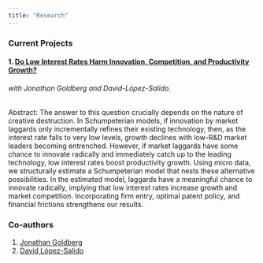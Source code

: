 ```yaml
---
title: "Research"
---
```


### Current Projects

#### 1. [Do Low Interest Rates Harm Innovation, Competition, and Productivity Growth?](https://cepr.org/active/publications/discussion_papers/dp.php?dpno=16184)
###### with Jonathan Goldberg and David-López-Salido.

Abstract: The answer to this question crucially depends on the nature of creative destruction.  In Schumpeterian models, if innovation by market laggards only incrementally refines their existing technology, then, as the interest rate falls to very low levels, growth declines with low-R&D market leaders becoming entrenched.  However, if market laggards have some chance to innovate radically and immediately catch up to the leading technology, low interest rates boost productivity growth.  Using micro data, we structurally estimate a Schumpeterian model that nests these alternative possibilities.  In the estimated model, laggards have a meaningful chance to innovate radically, implying that low interest rates increase growth and market competition.  Incorporating firm entry, optimal patent policy, and financial frictions strengthens our results. 

### Co-authors
1. [Jonathan Goldberg](https://scholar.google.com/citations?user=WOBQhOwAAAAJ&hl=en)
2. [David López-Salido](https://scholar.google.com/citations?user=iaDKz_0AAAAJ&hl=en)